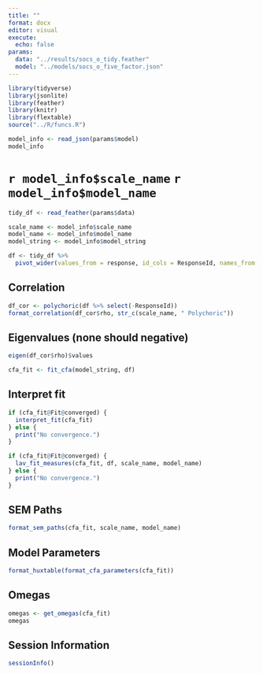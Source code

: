```yaml
---
title: ""
format: docx
editor: visual
execute: 
  echo: false
params:
  data: "../results/socs_o_tidy.feather"
  model: "../models/socs_o_five_factor.json"
---
```


```r
library(tidyverse)
library(jsonlite)
library(feather)
library(knitr)
library(flextable)
source("../R/funcs.R")
```
```r
model_info <- read_json(params$model)
model_info
```

# `r model_info$scale_name` `r model_info$model_name`

```r
tidy_df <- read_feather(params$data)
```

```r
scale_name <- model_info$scale_name
model_name <- model_info$model_name
model_string <- model_info$model_string
```


```r
df <- tidy_df %>% 
  pivot_wider(values_from = response, id_cols = ResponseId, names_from = item)
```

## Correlation

```r
df_cor <- polychoric(df %>% select(-ResponseId))
format_correlation(df_cor$rho, str_c(scale_name, " Polychoric"))
```

## Eigenvalues (none should negative)

```r
eigen(df_cor$rho)$values
```

```r
cfa_fit <- fit_cfa(model_string, df)
```


## Interpret fit

```r
if (cfa_fit@Fit@converged) {
  interpret_fit(cfa_fit)
} else {
  print("No convergence.")
}

```


```r
if (cfa_fit@Fit@converged) {
  lav_fit_measures(cfa_fit, df, scale_name, model_name)
} else {
  print("No convergence.")
}
```

## SEM Paths

```r
format_sem_paths(cfa_fit, scale_name, model_name)
```

## Model Parameters

```r
format_huxtable(format_cfa_parameters(cfa_fit))
```
## Omegas

```r
omegas <- get_omegas(cfa_fit)
omegas
```

## Session Information

```r
sessionInfo()
```

